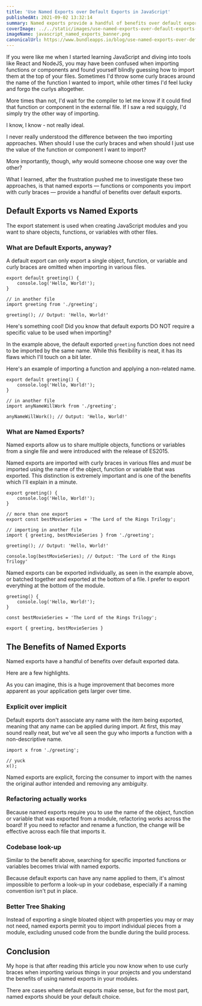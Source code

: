 ```yaml
---
title: 'Use Named Exports over Default Exports in JavaScript'
publishedAt: 2021-09-02 13:32:14
summary: Named exports provide a handful of benefits over default exports. Here's why.
coverImage: ../../static/images/use-named-exports-over-default-exports-in-javascript/javascript_named_exports_banner.png
imageName: javascript_named_exports_banner.png
canonicalUrl: https://www.bundleapps.io/blog/use-named-exports-over-default-exports-in-javascript
---
```


If you were like me when I started learning JavaScript and diving into tools like React and NodeJS, you may have been confused when importing functions or components and found yourself blindly guessing how to import them at the top of your files. Sometimes I'd throw some curly braces around the name of the function I wanted to import, while other times I'd feel lucky and forgo the curlys altogether.

More times than not, I'd wait for the compiler to let me know if it could find that function or component in the external file. If I saw a red squiggly, I'd simply try the other way of importing.

I know, I know - not really ideal.

I never really understood the difference between the two importing approaches. When should I use the curly braces and when should I just use the value of the function or component I want to import?

More importantly, though, _why_ would someone choose one way over the other?

What I learned, after the frustration pushed me to investigate these two approaches, is that named exports — functions or components you import with curly braces — provide a handful of benefits over default exports.

## Default Exports vs Named Exports

The export statement is used when creating JavaScript modules and you want to share objects, functions, or variables with other files.

### What are Default Exports, anyway?

A default export can only export a single object, function, or variable and curly braces are omitted when importing in various files.

```tsx
export default greeting() {
	console.log('Hello, World!');
}

// in another file
import greeting from './greeting';

greeting(); // Output: 'Hello, World!'
```

<Ideaquote>
  Here's something cool! Did you know that default exports DO NOT require a
  specific value to be used when importing?
</Ideaquote>

In the example above, the default exported `greeting` function does not need to be imported by the same name. While this flexibility is neat, it has its flaws which I'll touch on a bit later.

Here's an example of importing a function and applying a non-related name.

```tsx
export default greeting() {
	console.log('Hello, World!');
}

// in another file
import anyNameWillWork from './greeting';

anyNameWillWork(); // Output: 'Hello, World!'
```

### What are Named Exports?

Named exports allow us to share multiple objects, functions or variables from a single file and were introduced with the release of ES2015.

Named exports are imported with curly braces in various files and _must_ be imported using the name of the object, function or variable that was exported. This distinction is extremely important and is one of the benefits which I'll explain in a minute.

```tsx
export greeting() {
	console.log('Hello, World!');
}

// more than one export
export const bestMovieSeries = 'The Lord of the Rings Trilogy';

// importing in another file
import { greeting, bestMovieSeries } from './greeting';

greeting(); // Output: 'Hello, World!'

console.log(bestMovieSeries); // Output: 'The Lord of the Rings Trilogy'
```

Named exports can be exported individually, as seen in the example above, or batched together and exported at the bottom of a file. I prefer to export everything at the bottom of the module.

```tsx
greeting() {
	console.log('Hello, World!');
}

const bestMovieSeries = 'The Lord of the Rings Trilogy';

export { greeting, bestMovieSeries }
```

## The Benefits of Named Exports

Named exports have a handful of benefits over default exported data.

Here are a few highlights.

As you can imagine, this is a huge improvement that becomes more apparent as your application gets larger over time.

### Explicit over implicit

Default exports don't associate any name with the item being exported, meaning that any name can be applied during import. At first, this may sound really neat, but we've all seen the guy who imports a function with a non-descriptive name.

```tsx
import x from './greeting';

// yuck
x();
```

Named exports are explicit, forcing the consumer to import with the names the original author intended and removing any ambiguity.

### Refactoring actually works

Because named exports require you to use the name of the object, function or variable that was exported from a module, refactoring works across the board! If you need to refactor and rename a function, the change will be effective across each file that imports it.

### Codebase look-up

Similar to the benefit above, searching for specific imported functions or variables becomes trivial with named exports.

Because default exports can have any name applied to them, it's almost impossible to perform a look-up in your codebase, especially if a naming convention isn't put in place.

### Better Tree Shaking

Instead of exporting a single bloated object with properties you may or may not need, named exports permit you to import individual pieces from a module, excluding unused code from the bundle during the build process.

## Conclusion

My hope is that after reading this article you now know when to use curly braces when importing various things in your projects and you understand the benefits of using named exports in your modules.

There are cases where default exports make sense, but for the most part, named exports should be your default choice.
